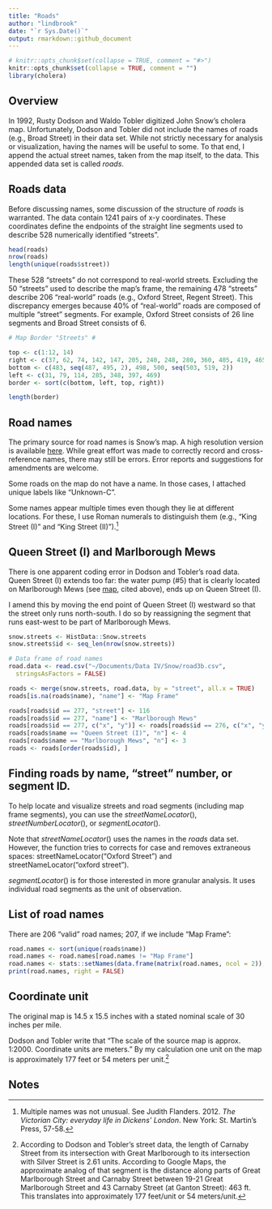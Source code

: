 ```yaml
---
title: "Roads"
author: "lindbrook"
date: "`r Sys.Date()`"
output: rmarkdown::github_document
---
```


```r
# knitr::opts_chunk$set(collapse = TRUE, comment = "#>")
knitr::opts_chunk$set(collapse = TRUE, comment = "")
library(cholera)
```

## Overview

In 1992, Rusty Dodson and Waldo Tobler digitized John Snow's cholera map. Unfortunately, Dodson and Tobler did not include the names of roads (e.g., Broad Street) in their data set. While not strictly necessary for analysis or visualization, having the names will be useful to some. To that end, I append the actual street names, taken from the map itself, to the data. This appended data set is called _roads_.

## Roads data

Before discussing names, some discussion of the structure of _roads_ is warranted. The data contain 1241 pairs of x-y coordinates. These coordinates define the endpoints of the straight line segments used to describe 528 numerically identified "streets".

```r
head(roads)
nrow(roads)
length(unique(roads$street))
```

These 528 "streets" do not correspond to real-world streets. Excluding the 50 "streets" used to describe the map's frame, the remaining 478 "streets" describe 206 "real-world" roads (e.g., Oxford Street, Regent Street). This discrepancy emerges because 40% of "real-world" roads are composed of multiple "street" segments. For example, Oxford Street consists of 26 line segments and Broad Street consists of 6.

```r
# Map Border "Streets" #

top <- c(1:12, 14)
right <- c(37, 62, 74, 142, 147, 205, 240, 248, 280, 360, 405, 419, 465)
bottom <- c(483, seq(487, 495, 2), 498, 500, seq(503, 519, 2))
left <- c(31, 79, 114, 285, 348, 397, 469)
border <- sort(c(bottom, left, top, right))

length(border)

```

## Road names

The primary source for road names is Snow's map. A high resolution version is available [here](http://www.ph.ucla.edu/epi/snow/highressnowmap.html). While great effort was made to correctly record and cross-reference names, there may still be errors. Error reports and suggestions for amendments are welcome.

Some roads on the map do not have a name. In those cases, I attached unique labels like "Unknown-C".

Some names appear multiple times even though they lie at different locations. For these, I use Roman numerals to distinguish them (e.g., "King Street (I)" and "King Street (II)").^[Multiple names was not unusual. See Judith Flanders. 2012. _The Victorian City: everyday life in Dickens' London_. New York: St. Martin's Press, 57-58.]

## Queen Street (I) and Marlborough Mews

There is one apparent coding error in Dodson and Tobler's road data. Queen Street (I) extends too far: the water pump (#5) that is clearly located on Marlborough Mews (see [map](http://www.ph.ucla.edu/epi/snow/highressnowmap.html), cited above), ends up on Queen Street (I).

I amend this by moving the end point of Queen Street (I) westward so that the street only runs north-south. I do so by reassigning the segment that runs east-west to be part of Marlborough Mews.

```r
snow.streets <- HistData::Snow.streets
snow.streets$id <- seq_len(nrow(snow.streets))

# Data frame of road names
road.data <- read.csv("~/Documents/Data IV/Snow/road3b.csv",
  stringsAsFactors = FALSE)

roads <- merge(snow.streets, road.data, by = "street", all.x = TRUE)
roads[is.na(roads$name), "name"] <- "Map Frame"

roads[roads$id == 277, "street"] <- 116
roads[roads$id == 277, "name"] <- "Marlborough Mews"
roads[roads$id == 277, c("x", "y")] <- roads[roads$id == 276, c("x", "y")]
roads[roads$name == "Queen Street (I)", "n"] <- 4
roads[roads$name == "Marlborough Mews", "n"] <- 3
roads <- roads[order(roads$id), ]
```

## Finding roads by name, "street" number, or segment ID.

To help locate and visualize streets and road segments (including map frame segments), you can use the _streetNameLocator_(),  _streetNumberLocator_(), or  _segmentLocator_().

Note that _streetNameLocator_() uses the names in the _roads_ data set. However, the function tries to corrects for case and removes extraneous spaces: streetNameLocator("Oxford Street") and streetNameLocator("oxford street").

_segmentLocator_() is for those interested in more granular analysis. It uses individual road segments as the unit of observation.

## List of road names

There are 206 "valid" road names; 207, if we include "Map Frame":

```r
road.names <- sort(unique(roads$name))
road.names <- road.names[road.names != "Map Frame"]
road.names <- stats::setNames(data.frame(matrix(road.names, ncol = 2)), NULL)
print(road.names, right = FALSE)
```

## Coordinate unit

The original map is 14.5 x 15.5 inches with a stated nominal scale of 30 inches per mile.

Dodson and Tobler write that "The scale of the source map is approx. 1:2000. Coordinate units are meters." By my calculation one unit on the map is approximately 177 feet or 54 meters per unit.^[According to Dodson and Tobler's street data, the length of Carnaby Street from its intersection with Great Marlborough to its intersection with Silver Street is 2.61 units. According to Google Maps, the approximate analog of that segment is the distance along parts of Great Marlborough Street and Carnaby Street between 19-21 Great Marlborough Street and 43 Carnaby Street (at Ganton Street): 463 ft. This translates into approximately 177 feet/unit or 54 meters/unit.]

## Notes
